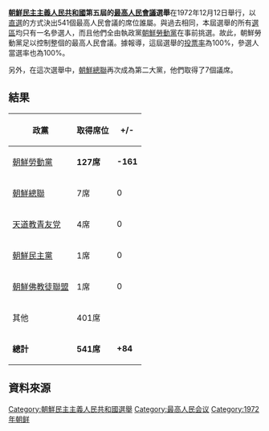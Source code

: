 {{noteTA
|G1=Country
|1=zh:北朝鮮; zh-cn:朝鲜; zh-tw:朝鮮; zh-hk:朝鮮; zh-sg:朝鲜;
}}

{{Infobox election
| election_name = 1972年朝鮮民主主義人民共和國最高人民會議選舉
| country = North Korea
| type = 议会
| ongoing = no
| previous_election = 1967年朝鮮民主主義人民共和國最高人民會議選舉
| previous_year = 1967年
| next_election = 1977年朝鮮民主主義人民共和國最高人民會議選舉
| next_year = 1977年
| seats_for_election = 所有541個[[最高人民會議|最高人民會議]]席位 
| majority_seats = 271
| election_date = 1972年12月12日

| image1             = [[Image:Kim_Il-sung_1946.JPG|100x100px]]
| leader1            = [[金日成|金日成]]
| party1             = [[朝鲜劳动党|朝鲜劳动党]]
| color1             = FF0000
| leader_since1      = 1949年6月30日
| leaders_seat1      = 
| last_election1     = 288
| seats1             = 127
| seat_change1       = -161
| popular_vote1      = 
| percentage1        = 
| swing1             = 

| image2             = [[Image:Silver_-_replace_this_image_male.svg|100x100px]]
| leader2            = [[韓德銖|韓德銖]]
| party2             = [[旅日朝鲜人总联合会|朝鮮總聯]]
| color2             = FFB9C5
| leader_since2      = 1955年5月25日
| leaders_seat2      = 
| last_election2     = 7
| seats2             = 7
| seat_change2       = 0
| popular_vote2      = 
| percentage2        = 
| swing2             = 

| image3             = [[Image:Silver_-_replace_this_image_male.svg|100x100px]]
| leader3            = [[朴信德|朴信德]]
| party3             = [[天道教青友党|天道教青友党]]
| color3             = A24A00
| leader_since3      = 1958年
| leaders_seat3      = 
| last_election3     = 4
| seats3             = 4
| seat_change3       = 0
| popular_vote3      = 
| percentage3        = 
| swing3             = 

}}
'''[[朝鮮民主主義人民共和國|朝鮮民主主義人民共和國]]第五屆的[[最高人民會議|最高人民會議]]選舉'''在1972年12月12日舉行，以[[直接選舉|直選]]的方式決出541個最高人民會議的席位誰屬。與過去相同，本屆選舉的所有[[選區|選區]]均只有一名參選人，而且他們全由執政黨[[朝鮮勞動黨|朝鮮勞動黨]]在事前挑選{{R|handbook|page1=404}}。故此，朝鮮勞動黨足以控制整個的最高人民會議。據報導，這屆選舉的[[投票率|投票率]]為100%，參選人當選率也為100%{{R|handbook|page1=403}}。

另外，在這次選舉中，[[旅日朝鲜人总联合会|朝鮮總聯]]再次成為第二大黨，他們取得了7個議席。

==結果==

{| class="wikitable sortable" style="text-align:center"
|-
! 政黨 !! 取得席位 !!+/-
|-
| [[朝鮮勞動黨|朝鮮勞動黨]] ||style="text-align: left; "| '''127席''' || '''-161'''
|-
| [[旅日朝鲜人总联合会|朝鮮總聯]] || style="text-align: left; " | 7席 || 0
|-
| [[天道教青友党|天道教青友党]] || style="text-align: left; " |4席 || 0
|-
| [[朝鲜社会民主党|朝鮮民主黨]] || style="text-align: left; " |1席 || 0
|-
|[[朝鮮佛教徒聯盟|朝鮮佛教徒聯盟]]|| style="text-align: left; " | 1席 || 0
|-
| 其他 ||style="text-align: left; "| 401席 || 
|-
| '''總計''' || '''541席''' || '''+84'''
|}

==資料來源==
{{Reflist|refs=<ref name="handbook">{{Cite book|url=https://www.worldcat.org/oclc/48585734|publisher=Oxford University Press|date=2001|location=Oxford|isbn=0-19-924958-X|oclc=48585734|last=Nohlen, Dieter.|last2=Grotz, Florian.|last3=Hartmann, Christof.|title=Elections in Asia and the Pacific : a data handbook}}</ref>}}

{{朝鮮民主主義人民共和國選舉}}

[[Category:朝鮮民主主義人民共和國選舉|Category:朝鮮民主主義人民共和國選舉]]
[[Category:最高人民会议|Category:最高人民会议]]
[[Category:1972年朝鲜|Category:1972年朝鲜]]